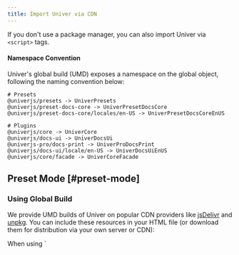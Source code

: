 ```yaml
---
title: Import Univer via CDN
---
```


If you don't use a package manager, you can also import Univer via `<script>` tags.

#### Namespace Convention

Univer's global build (UMD) exposes a namespace on the global object, following the naming convention below:

```plain
# Presets
@univerjs/presets -> UniverPresets
@univerjs/preset-docs-core -> UniverPresetDocsCore
@univerjs/preset-docs-core/locales/en-US -> UniverPresetDocsCoreEnUS

# Plugins
@univerjs/core -> UniverCore
@univerjs/docs-ui -> UniverDocsUi
@univerjs-pro/docs-print -> UniverProDocsPrint
@univerjs/docs-ui/locale/en-US -> UniverDocsUiEnUS
@univerjs/core/facade -> UniverCoreFacade
```

## Preset Mode [#preset-mode]

### Using Global Build

We provide UMD builds of Univer on popular CDN providers like [jsDelivr](https://www.jsdelivr.com) and [unpkg](https://unpkg.com). You can include these resources in your HTML file (or download them for distribution via your own server or CDN):

<Callout type="warning" title="Caution">
  When using `<script>` tags to include Univer's UMD builds, the usage is similar to using package management tools and build tools. However, you need to note that although preset packages are essentially collections of plugins, when you want to access a specific plugin's objects or methods, you must obtain them from the plugin's namespace, not from the namespace of the preset package that contains them.

  For example, although `@univerjs/core` is included in `@univerjs/presets`, you still need to access it from the namespace `UniverCore` of `@univerjs/core`:
</Callout>

#### Example

```html
<head>
  <script src="https://unpkg.com/react@18.3.1/umd/react.production.min.js"></script>
  <script src="https://unpkg.com/react-dom@18.3.1/umd/react-dom.production.min.js"></script>
  <script src="https://unpkg.com/rxjs/dist/bundles/rxjs.umd.min.js"></script>
  <script src="https://unpkg.com/echarts@5.6.0/dist/echarts.min.js"></script>

  <script src="https://unpkg.com/@univerjs/presets/lib/umd/index.js"></script>

  <script src="https://unpkg.com/@univerjs/preset-sheets-core/lib/umd/index.js"></script>
  <script src="https://unpkg.com/@univerjs/preset-sheets-core/lib/umd/locales/en-US.js"></script>
  <link rel="stylesheet" href="https://unpkg.com/@univerjs/preset-sheets-core/lib/index.css" />
  <style>
    html,
    body,
    #root,
    #app {
      padding: 0;
      margin: 0;
      height: 100%;
    }
  </style>
</head>
<body>
  <div id="app"></div>

  <script>
    const { createUniver } = UniverPresets
    const { LocaleType, mergeLocales } = UniverCore
    const { UniverSheetsCorePreset } = UniverPresetSheetsCore

    const { univerAPI } = createUniver({
      locale: LocaleType.EN_US,
      locales: {
        [LocaleType.EN_US]: mergeLocales(UniverPresetSheetsCoreEnUS),
      },
      presets: [UniverSheetsCorePreset()],
    })

    univerAPI.createWorkbook({ name: 'Test Sheet' })
  </script>
</body>
```

## Plugin Mode [#plugin-mode]

### Using Global Build

Univer also provides UMD builds for each plugin, but unlike preset mode, you need to manually include the UMD builds of each plugin and their dependencies. This process is very cumbersome, and we do not recommend this approach. Please consider using it only after fully understanding the plugin mechanism (such as the dependencies between plugins and the order of including plugin style files).

#### Example

```html
<head>
  <script src="https://unpkg.com/react@18.3.1/umd/react.production.min.js"></script>
  <script src="https://unpkg.com/react-dom@18.3.1/umd/react-dom.production.min.js"></script>
  <script src="https://unpkg.com/rxjs@7.8.1/dist/bundles/rxjs.umd.min.js"></script>
  <script src="https://unpkg.com/echarts@5.6.0/dist/echarts.min.js"></script>
  <script src="https://unpkg.com/@wendellhu/redi/dist/umd/index.js"></script>
  <script src="https://unpkg.com/@wendellhu/redi/dist/umd/react-bindings/index.js"></script>

  <script src="https://unpkg.com/@univerjs/core/lib/umd/facade.js"></script>
  <script src="https://unpkg.com/@univerjs/ui/lib/umd/index.js"></script>
  <script src="https://unpkg.com/@univerjs/docs/lib/umd/index.js"></script>
  <script src="https://unpkg.com/@univerjs/docs-ui/lib/umd/index.js"></script>
  <script src="https://unpkg.com/@univerjs/sheets/lib/umd/index.js"></script>
  <script src="https://unpkg.com/@univerjs/sheets-ui/lib/umd/index.js"></script>
  <script src="https://unpkg.com/@univerjs/sheets-formula/lib/umd/index.js"></script>
  <script src="https://unpkg.com/@univerjs/sheets-formula-ui/lib/umd/index.js"></script>
  <script src="https://unpkg.com/@univerjs/sheets-numfmt/lib/umd/index.js"></script>
  <script src="https://unpkg.com/@univerjs/sheets-numfmt-ui/lib/umd/index.js"></script>

  <script src="https://unpkg.com/@univerjs/engine-formula/lib/umd/facade.js"></script>
  <script src="https://unpkg.com/@univerjs/ui/lib/umd/facade.js"></script>
  <script src="https://unpkg.com/@univerjs/docs-ui/lib/umd/facade.js"></script>
  <script src="https://unpkg.com/@univerjs/sheets/lib/umd/facade.js"></script>
  <script src="https://unpkg.com/@univerjs/sheets-ui/lib/umd/facade.js"></script>
  <script src="https://unpkg.com/@univerjs/sheets-formula/lib/umd/facade.js"></script>
  <script src="https://unpkg.com/@univerjs/sheets-numfmt/lib/umd/facade.js"></script>

  <script src="https://unpkg.com/@univerjs/design/lib/umd/locale/en-US.js"></script>
  <script src="https://unpkg.com/@univerjs/ui/lib/umd/locale/en-US.js"></script>
  <script src="https://unpkg.com/@univerjs/sheets/lib/umd/locale/en-US.js"></script>
  <script src="https://unpkg.com/@univerjs/sheets-ui/lib/umd/locale/en-US.js"></script>
  <script src="https://unpkg.com/@univerjs/docs-ui/lib/umd/locale/en-US.js"></script>
  <script src="https://unpkg.com/@univerjs/sheets-formula-ui/lib/umd/locale/en-US.js"></script>
  <script src="https://unpkg.com/@univerjs/sheets-numfmt-ui/lib/umd/locale/en-US.js"></script>

  <link rel="stylesheet" href="https://unpkg.com/@univerjs/design/lib/index.css" />
  <link rel="stylesheet" href="https://unpkg.com/@univerjs/ui/lib/index.css" />
  <link rel="stylesheet" href="https://unpkg.com/@univerjs/docs-ui/lib/index.css" />
  <link rel="stylesheet" href="https://unpkg.com/@univerjs/sheets-ui/lib/index.css" />
  <link rel="stylesheet" href="https://unpkg.com/@univerjs/sheets-formula-ui/lib/index.css" />
  <link rel="stylesheet" href="https://unpkg.com/@univerjs/sheets-numfmt-ui/lib/index.css" />

  <style>
    html,
    body,
    #root,
    #app {
      padding: 0;
      margin: 0;
      height: 100%;
    }
  </style>
</head>
<body>
  <div id="app"></div>

  <script>
    const { Univer, LocaleType, mergeLocales, UniverInstanceType } = UniverCore
    const { FUniver } = UniverCoreFacade
    const { defaultTheme } = UniverDesign
    const { UniverRenderEnginePlugin } = UniverEngineRender
    const { UniverFormulaEnginePlugin } = UniverEngineFormula
    const { UniverUIPlugin } = UniverUi
    const { UniverSheetsPlugin } = UniverSheets
    const { UniverSheetsUIPlugin } = UniverSheetsUi
    const { UniverDocsPlugin } = UniverDocs
    const { UniverDocsUIPlugin } = UniverDocsUi
    const { UniverSheetsFormulaPlugin } = UniverSheetsFormula
    const { UniverSheetsFormulaUIPlugin } = UniverSheetsFormulaUi
    const { UniverSheetsNumfmtPlugin } = UniverSheetsNumfmt
    const { UniverSheetsNumfmtUIPlugin } = UniverSheetsNumfmtUi

    const univer = new Univer({
      locale: LocaleType.EN_US,
      locales: {
        [LocaleType.EN_US]: mergeLocales(
          UniverDesignEnUS,
          UniverUiEnUS,
          UniverSheetsEnUS,
          UniverSheetsUiEnUS,
          UniverDocsUiEnUS,
          UniverSheetsFormulaUiEnUS,
          UniverSheetsNumfmtUiEnUS,
        ),
      },
    })

    univer.registerPlugin(UniverRenderEnginePlugin)
    univer.registerPlugin(UniverFormulaEnginePlugin)

    univer.registerPlugin(UniverUIPlugin, {
      container: 'app',
    })

    univer.registerPlugin(UniverDocsPlugin)
    univer.registerPlugin(UniverDocsUIPlugin)

    univer.registerPlugin(UniverSheetsFormulaPlugin)
    univer.registerPlugin(UniverSheetsFormulaUIPlugin)
    univer.registerPlugin(UniverSheetsNumfmtPlugin)
    univer.registerPlugin(UniverSheetsNumfmtUIPlugin)

    univer.createUnit(UniverInstanceType.UNIVER_SHEET, {})

    const univerAPI = FUniver.newAPI(univer)
  </script>
</body>
```

## Specifying Versions

unpkg & jsDeliver both support specifying a specific version of the resource. For example, if you want to use version `x.y.z` of Univer, you can simply add `@<version>` to the URL:

```diff
- https://unpkg.com/@univerjs/presets/lib/umd/index.js
+ https://unpkg.com/@univerjs/presets@x.y.z/lib/umd/index.js
```
